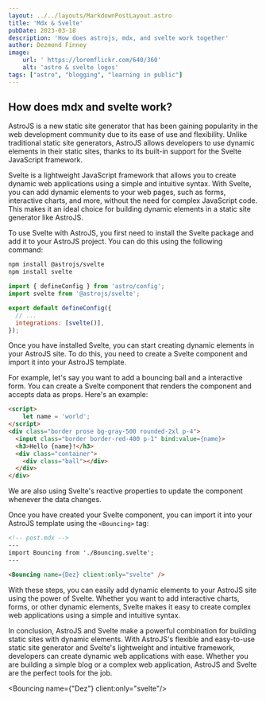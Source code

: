 ```yaml
---
layout: ../../layouts/MarkdownPostLayout.astro
title: 'Mdx & Svelte'
pubDate: 2023-03-18
description: 'How does astrojs, mdx, and svelte work together'
author: Dezmond Finney
image:
    url: ' https://loremflickr.com/640/360' 
    alt: 'astro & svelte logos'
tags: ["astro", "blogging", "learning in public"]
---
```


## How does mdx and svelte work?

AstroJS is a new static site generator that has been gaining popularity in the web development community due to its ease of use and flexibility. Unlike traditional static site generators, AstroJS allows developers to use dynamic elements in their static sites, thanks to its built-in support for the Svelte JavaScript framework.

Svelte is a lightweight JavaScript framework that allows you to create dynamic web applications using a simple and intuitive syntax. With Svelte, you can add dynamic elements to your web pages, such as forms, interactive charts, and more, without the need for complex JavaScript code. This makes it an ideal choice for building dynamic elements in a static site generator like AstroJS.

To use Svelte with AstroJS, you first need to install the Svelte package and add it to your AstroJS project. You can do this using the following command:

``` bash
npm install @astrojs/svelte
npm install svelte
``` 

``` javascript
import { defineConfig } from 'astro/config';
import svelte from '@astrojs/svelte';

export default defineConfig({
  // ...
  integrations: [svelte()],
});
```
Once you have installed Svelte, you can start creating dynamic elements in your AstroJS site. To do this, you need to create a Svelte component and import it into your AstroJS template.

For example, let's say you want to add a bouncing ball and a interactive form. You can create a Svelte component that renders the component and accepts data as props. Here's an example:

``` html
<script>
	let name = 'world';
</script>
<div class="border prose bg-gray-500 rounded-2xl p-4">
  <input class="border border-red-400 p-1" bind:value={name}>
  <h3>Hello {name}!</h3>
  <div class="container">
    <div class="ball"></div>
  </div>
</div>
``` 
We are also using Svelte's reactive properties to update the component whenever the data changes.

Once you have created your Svelte component, you can import it into your AstroJS template using the `<Bouncing>` tag:

```html
<!-- post.mdx -->
---
import Bouncing from './Bouncing.svelte';
---

<Bouncing name={Dez} client:only="svelte" />
```
With these steps, you can easily add dynamic elements to your AstroJS site using the power of Svelte. Whether you want to add interactive charts, forms, or other dynamic elements, Svelte makes it easy to create complex web applications using a simple and intuitive syntax.

In conclusion, AstroJS and Svelte make a powerful combination for building static sites with dynamic elements. With AstroJS's flexible and easy-to-use static site generator and Svelte's lightweight and intuitive framework, developers can create dynamic web applications with ease. Whether you are building a simple blog or a complex web application, AstroJS and Svelte are the perfect tools for the job.

<Bouncing name={"Dez"} client:only="svelte"/>
